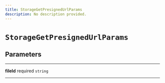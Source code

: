 ```yaml
---
title: StorageGetPresignedUrlParams
description: No description provided.
---
```


# `StorageGetPresignedUrlParams`

## Parameters

---

**fileId** <span className="optional-status">required</span> `string`

---
